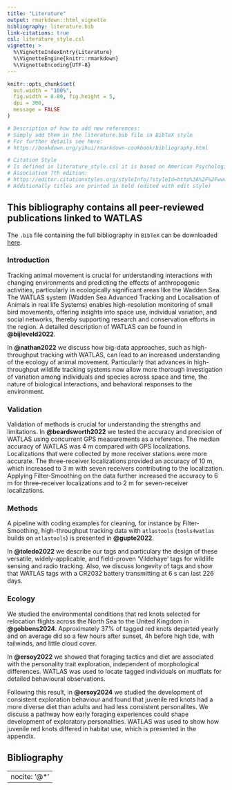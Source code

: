 ```yaml
---
title: "Literature"
output: rmarkdown::html_vignette
bibliography: literature.bib  
link-citations: true
csl: literature_style.csl
vignette: >
  %\VignetteIndexEntry{Literature}
  %\VignetteEngine{knitr::rmarkdown}
  %\VignetteEncoding{UTF-8}
---
```


```r
knitr::opts_chunk$set(
  out.width = "100%",
  fig.width = 8.89, fig.height = 5,
  dpi = 300,
  message = FALSE
)
```


```r
# Description of how to add new references:
# Simply add them in the literature.bib file in BibTeX style
# For further details see here:
# https://bookdown.org/yihui/rmarkdown-cookbook/bibliography.html

# Citation Style
# Is defined in literature_style.csl it is based on American Psychological
# Association 7th edition:
# https://editor.citationstyles.org/styleInfo/?styleId=http%3A%2F%2Fwww.zotero.org%2Fstyles%2Fapa # nolint
# Additionally titles are printed in bold (edited with edit style)
```


## This bibliography contains all peer-reviewed publications linked to WATLAS

The `.bib` file containing the full bibliography in `BibTeX` can be downloaded [here](https://github.com/allertbijleveld/tools4watlas/blob/master/vignettes/literature/literature.bib).

### Introduction 

Tracking animal movement is crucial for understanding interactions with changing environments and predicting the effects of anthropogenic activities, particularly in ecologically significant areas like the Wadden Sea. The WATLAS system  (Wadden Sea Advanced Tracking and Localisation of Animals in real life Systems) enables high-resolution monitoring of small bird movements, offering insights into space use, individual variation, and social networks, thereby supporting research and conservation efforts in the region. A detailed description of WATLAS can be found in **@bijleveld2022**.

In **@nathan2022** we discuss how big-data approaches, such as high-throughput tracking with WATLAS, can lead to an increased understanding of the ecology of animal movement. Particularly that advances in high-throughput wildlife tracking systems now allow more thorough investigation of variation among individuals and species across space and time, the nature of biological interactions, and behavioral responses to the environment.  

### Validation

Validation of methods is crucial for understanding the strengths and limitations. In **@beardsworth2022** we tested the accuracy and precision of WATLAS using concurrent GPS measurements as a reference. The median accuracy of WATLAS was 4 m compared with GPS localizations. Localizations that were collected by more receiver stations were more accurate. The three-receiver localizations provided an accuracy of 10 m, which increased to 3 m with seven receivers contributing to the localization. Applying Filter-Smoothing on the data further increased the accuracy to 6 m for three-receiver localizations and to 2 m for seven-receiver localizations. 

### Methods

A pipeline with coding examples for cleaning, for instance by Filter-Smoothing, high-throughput tracking data with `atlastools` (`tools4watlas` builds on `atlastools`) is presented in **@gupte2022**. 

In  **@toledo2022** we describe our tags and particulary the design of these versatile, widely-applicable, and field-proven 'Vildehaye' tags for wildlife sensing and radio tracking. Also, we discuss longevity of tags and show that WATLAS tags with a CR2032 battery transmitting at 6 s can last 226 days. 

### Ecology
 
We studied the environmental conditions that red knots selected for relocation flights across the North Sea to the United Kingdom in **@gobbens2024**. Approximately 37% of tagged red knots departed yearly and on average did so a few hours after sunset, 4h before high tide, with tailwinds, and little cloud cover.  

In **@ersoy2022** we showed that foraging tactics and diet are associated with the personality trait exploration, independent of morphological differences. WATLAS was used to locate tagged individuals on mudflats for detailed behavioural observations.  

Following this result, in **@ersoy2024** we studied the development of consistent exploration behaviour and found that juvenile red knots had a more diverse diet than adults and had less consistent personalites. We discuss a pathway how early foraging experiences could shape development of exploratory personalities. WATLAS was used to show how juvenile red knots differed in habitat use, which is presented in the appendix. 


## Bibliography

---
nocite: '@*'
---

